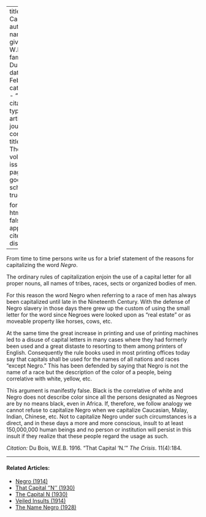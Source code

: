 
---
title: 'That Capital ''N'''
author:
  - name:
      given: W.E.B.
      family: Du Bois
date: Feb. 1916
categories: 
  - ""
citation: 
  type: article-journal
  container-title: The Crisis
  volume: 11
  issue: 4
  page: 184
google-scholar: true

format:
  html:
    toc: false
    appendix-cite-as: display
---


From time to time persons write us for a brief statement of the reasons for capitalizing the word *Negro*.

The ordinary rules of capitalization enjoin the use of a capital letter for all proper nouns, all names of tribes, races, sects or organized bodies of men.

For this reason the word Negro when referring to a race of men has always been capitalized until late in the Nineteenth Century. With the defense of Negro slavery in those days there grew up the custom of using the small letter for the word since Negroes were looked upon as "real estate" or as moveable property like horses, cows, etc.

At the same time the great increase in printing and use of printing machines led to a disuse of capital letters in many cases where they had formerly been used and a great distaste to resorting to them among printers of English. Consequently the rule books used in most printing offices today say that capitals shall be used for the names of all nations and races "except Negro." This has been defended by saying that Negro is not the name of a race but the description of the color of a people, being correlative with white, yellow, etc.

This argument is manifestly false. Black is the correlative of white and Negro does not describe color since all the persons designated as Negroes are by no means black, even in Africa. If,  therefore, we follow analogy we cannot refuse to capitalize Negro when we capitalize Caucasian, Malay, Indian, Chinese, etc. Not to capitalize Negro under such circumstances is a direct, and in these days a more and more conscious, insult to at least 150,000,000 human beings and no person or institution will persist in this insult if they realize that these people regard the usage as such.

*Citation:* Du Bois, W.E.B. 1916. "That Capital 'N.'" *The Crisis*. 11(4):184.
<!-- Similar articles start here -->

<hr>
#### Related Articles:

* [Negro (1914)](/Volumes/09/02/negro.html)
* [That Capital ''N'' (1930)](/Volumes/37/02/that_capital_n.html)
* [The Capital N (1930)](/Volumes/37/05/capital_n.html)
* [Veiled Insults (1914)](/Volumes/07/06/veiled_insults.html)
* [The Name Negro (1928)](/Volumes/35/03/name_negro.html)

<!-- Similar articles end here -->